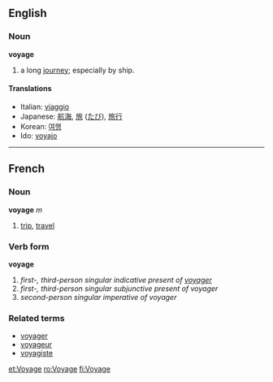 ==English==
===Noun===
'''voyage'''

#a long [[journey]]; especially by ship.

====Translations====
*Italian: [[viaggio]]
*Japanese: [[航海]], [[旅]] ([[たび]]), [[旅行]]
*Korean: [[여행]]
*Ido: [[voyajo]]

----

==French==
===Noun===
'''voyage''' ''m''

# [[trip]], [[travel]]

===Verb form===
'''voyage'''

# ''first-, third-person singular indicative present of [[voyager]]''
# ''first-, third-person singular subjunctive present of voyager''
# ''second-person singular imperative of voyager''

===Related terms===
*[[voyager]]
*[[voyageur]]
*[[voyagiste]]

[[et:Voyage]]
[[ro:Voyage]]
[[fi:Voyage]]
